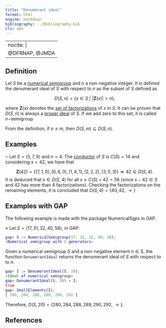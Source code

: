 ```yaml
---
title: "Denumerant ideal"
format: html
engine: markdown
bibliography: ../Bibliography.bib
cls: apa
---
```


---
nocite: |
  @DFRNAP, @JMDA
---


<!-- ??? -->

## Definition

Let $S$ be a [numerical semigroup](../Basic-concepts/Numerical-semigroup.qmd) and $n$ a non-negative integer. It is defined the denumerant ideal of $S$ with respect to $n$ as the subset of $S$ defined as

$$
D(S, n) = \{x \in S ~ | ~ |\mathbf{Z}(x)| > n \},
$$

where $\mathbf{Z}(x)$ denotes the [set of factorizations](../Presentations-NS/Set-of-factorizations.qmd) of $x$ in $S$. It can be proven that $D(S, n)$ is always a [proper ideal](Proper-ideal.qmd) of $S$. If we add zero to this set, it is called $n-$semigroup.

From the definition, if $n \le m$, then $D(S, m) \subseteq D(S, n)$.

## Examples

$\circ$ Let $S = \langle 5, 7, 9 \rangle$ and $n = 4$. The [conductor](../Basic-concepts/Conductor.qmd) of $S$ is $C(S) = 14$ and considering $s = 42$, we have that

$$
\mathbf{Z}(42) = \{(7, 1, 0), (0, 6, 0), (1, 4, 1), (2, 2, 2), (3, 0, 3) \} \Longrightarrow 42 \in D(S, 4).
$$ It is deduced that $s \in D(S, 4)$ for all $s \ge C(S) + 42 = 56$ (since $s - 42 \in S$ and $42$ has more than $4$ factorizations). Checking the factorizations on the remaining elements, it is concluded that $D(S, 4) = \{40, 42, \rightarrow \}$

## Examples with GAP

The following example is made with the package NumericalSgps in GAP.

$\diamond$ Let $S = \langle 17, 31, 32, 40, 58 \rangle$, in GAP:

``` gap
gap> S := NumericalSemigroup(17, 31, 32, 40, 58);
<Numerical semigroup with 5 generators>
```

Given a numerical semigroup $S$ and a non-negative element $n \in S$, the function `DenumerantIdeal` returns the denumerant ideal of $S$ with respect to to $n$.

``` gap
gap> I := DenumerantIdeal(S, 20);
<Ideal of numerical semigroup>
gap> DenumerantIdeal(S, 20) = I;
true
gap> SmallElements(I);
[ 280, 284, 288, 289, 290, 292 ]
```

Therefore, $D(S, 20) = \{280, 284, 288, 289, 290, 292, \rightarrow\}$.

## References

::: {#refs}

:::

